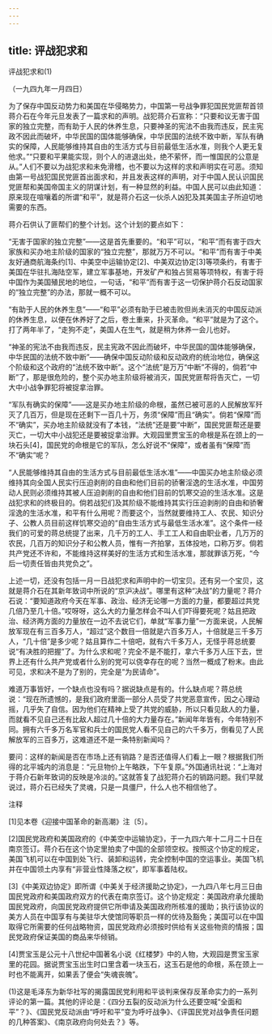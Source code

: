 ```yaml
---
---
---
```

title: 评战犯求和
---



评战犯求和(1)


（一九四九年一月四日）

为了保存中国反动势力和美国在华侵略势力，中国第一号战争罪犯国民党匪帮首领蒋介石在今年元旦发表了一篇求和的声明。战犯蒋介石宣称：“只要和议无害于国家的独立完整，而有助于人民的休养生息，只要神圣的宪法不由我而违反，民主宪政不因此而破坏，中华民国的国体能够确保，中华民国的法统不致中断，军队有确实的保障，人民能够维持其自由的生活方式与目前最低生活水准，则我个人更无复他求。”“只要和平果能实现，则个人的进退出处，绝不萦怀，而一惟国民的公意是从。”人们不要以为战犯求和未免滑稽，也不要以为这样的求和声明实在可恶。须知由第一号战犯国民党匪首出面求和，并且发表这样的声明，对于中国人民认识国民党匪帮和美国帝国主义的阴谋计划，有一种显然的利益。中国人民可以由此知道：原来现在喧嚷着的所谓“和平”，就是蒋介石这一伙杀人凶犯及其美国主子所迫切地需要的东西。

蒋介石供认了匪帮们的整个计划。这个计划的要点如下：

“无害于国家的独立完整”——这是首先重要的。“和平”可以，“和平”而有害于四大家族和买办地主阶级的国家的“独立完整”，那就万万不可以。“和平”而有害于中美友好通商航海条约[1]、中美空中运输协定[2]、中美双边协定[3]等项条约，有害于美国在华驻扎海陆空军，建立军事基地，开发矿产和独占贸易等项特权，有害于将中国作为美国殖民地的地位，一句话，“和平”而有害于这一切保护蒋介石反动国家的“独立完整”的办法，那就一概不可以。

“有助于人民的休养生息”——“和平”必须有助于已被击败但尚未消灭的中国反动派的休养生息，以便在休养好了之后，卷土重来，扑灭革命。“和平”就是为了这个。打了两年半了，“走狗不走”，美国人在生气，就是稍为休养一会儿也好。

“神圣的宪法不由我而违反，民主宪政不因此而破坏，中华民国的国体能够确保，中华民国的法统不致中断”——确保中国反动阶级和反动政府的统治地位，确保这个阶级和这个政府的“法统不致中断”。这个“法统”是万万“中断”不得的，倘若“中断”了，那是很危险的，整个买办地主阶级将被消灭，国民党匪帮将告灭亡，一切大中小战争罪犯将被捉拿治罪。

“军队有确实的保障”——这是买办地主阶级的命根，虽然已被可恶的人民解放军歼灭了几百万，但是现在还剩下一百几十万，务须“保障”而且“确实”。倘若“保障”而不“确实”，买办地主阶级就没有了本钱，“法统”还是要“中断”，国民党匪帮还是要灭亡，一切大中小战犯还是要被捉拿治罪。大观园里贾宝玉的命根是系在颈上的一块石头[4]，国民党的命根是它的军队，怎么好说不“保障”，或者虽有“保障”而不“确实”呢？

“人民能够维持其自由的生活方式与目前最低生活水准”——中国买办地主阶级必须维持其向全国人民实行压迫剥削的自由和他们目前的骄奢淫逸的生活水准，中国劳动人民则必须维持其被人压迫剥削的自由和他们目前的饥寒交迫的生活水准。这是战犯求和的终极目的。倘若战犯们及其阶级不能维持其实行压迫剥削的自由和骄奢淫逸的生活水准，和平有什么用呢？而要这个，当然就要维持工人、农民、知识分子、公教人员目前这样饥寒交迫的“自由生活方式与最低生活水准”。这个条件一经我们的可爱的蒋总统提了出来，几千万的工人、手工工人和自由职业者，几万万的农民，几百万的知识分子和公教人员，惟有一齐拍掌，五体投地，口称万岁。倘若共产党还不许和，不能维持这样美好的生活方式和生活水准，那就罪该万死，“今后一切责任皆由共党负之”。

上述一切，还没有包括一月一日战犯求和声明中的一切宝贝。还有另一个宝贝，这就是蒋介石在其新年致词中所说的“京沪决战”。哪里有这种“决战”的力量呢？蒋介石说：“要知道政府今天在军事、政治、经济无论哪一方面的力量，都要超过共党几倍乃至几十倍。”哎呀呀，这么大的力量怎样会不叫人们吓得要死呢？姑且把政治、经济两方面的力量放在一边不去说它们，单就“军事力量”一方面来说，人民解放军现在有三百多万人，“超过”这个数目一倍就是六百多万人，十倍就是三千多万人，“几十倍”是多少呢？姑且算作二十倍吧，就有六千多万人，无怪乎蒋总统要说“有决胜的把握”了。为什么求和呢？完全不是不能打，拿六千多万人压下去，世界上还有什么共产党或者什么别的党可以侥幸存在的呢？当然一概成了粉末。由此可见，求和决不是为了别的，完全是“为民请命”。

难道万事皆好，一个缺点也没有吗？据说缺点是有的。什么缺点呢？蒋总统说：“现在所遗憾的，是我们政府里面一部分人员受了共党恶意宣传，因之心理动摇，几乎失了自信。因为他们在精神上受了共党的威胁，所以只看见敌人的力量，而就看不见自己还有比敌人超过几十倍的大力量存在。”新闻年年皆有，今年特别不同。拥有六千多万名军官和兵士的国民党人看不见自己的六千多万，倒看见了人民解放军的三百多万，这难道还不是一条特别新闻吗？

要问：这样的新闻是否在市场上还有销路？是否还值得人们看上一眼？根据我们所得的北平城内的消息是：“元旦物价上午略跌，下午复原。”外国通讯社说：“上海对于蒋介石新年致词的反映是冷淡的。”这就答复了战犯蒋介石的销路问题。我们早就说过，蒋介石已经失了灵魂，只是一具僵尸，什么人也不相信他了。

注释

[1]见本卷《迎接中国革命的新高潮》注〔5〕。

[2]国民党政府和美国政府的《中美空中运输协定》，于一九四六年十二月二十日在南京签订。蒋介石在这个协定里拍卖了中国的全部领空权。按照这个协定的规定，美国飞机可以在中国到处飞行、装卸和运转，完全控制中国的空运事业。美国飞机并在中国领土内享有“非营业性降落之权”，即军事着陆权。

[3]《中美双边协定》即所谓《中美关于经济援助之协定》，一九四八年七月三日由国民党政府和美国政府双方的代表在南京签订。这个协定规定：美国政府承允援助国民党政府，向国民党政府提供它所申请及美国政府所核准的援助；执行该协议的美方人员在中国享有与美驻华大使馆同等职员一样的优待及豁免；美国可以在中国取得它所需要的任何战略物资，国民党政府必须按时供给有关这些物资的情报；国民党政府保证美国的商品来华倾销。



[4]贾宝玉是公元十八世纪中国著名小说《红楼梦》中的人物，大观园是贾宝玉家里的花园。据说贾宝玉出生时口里含着一块玉石，这玉石是他的命根，系在颈上一时也不能离开，如果丢了便会“失魂丧魄”。

(1)这是毛泽东为新华社写的揭露国民党利用和平谈判来保存反革命实力的一系列评论的第一篇。其他的评论是：《四分五裂的反动派为什么还要空喊“全面和平”？》、《国民党反动派由“呼吁和平”变为呼吁战争》、《评国民党对战争责任问题的几种答案》、《南京政府向何处去？》等。